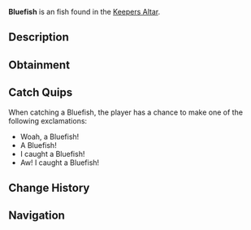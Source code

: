 {{FishInfobox
|image          = Bluefish.png
|rarity         = Unusual
|sea            = First Sea
|location       = [[Keepers Altar]]
|sublocation    = 
|sources        = Fishing Rod
|radar_location = 
|xp             = 75
|weather        = Clear
|time           = Day
|season         = Summer
|bait           = Flakes
|base_weight    = 0.9
|base_value     = 65
|weight_range   = 0.5
|base_chance    = 40
|base_resil     = 34
}}
'''Bluefish''' is an {{Rarity|Unusual}} fish found in the [[Keepers Altar]].

== Description ==
{{Description|Bluefish are found inside Keepers Altar. They can inhabit some of the powerful keepers power that is present in Keepers Altars water. They are only awake during the day, as the power of the Altar is too much for them to handle during the night.|Bestiary Entry}}

== Obtainment ==
{{Description|Swims quietly in Keepers Altar during the day.|Bestiary Hint}}
{{Fish Availability|
Keepers Altar
|top_rods      = 
Leviathan's Fang Rod\867366.56\195249.15;
Trident Rod\815779.97\184761.06;
Krampus's Rod\742771.85\455891.06;
Free Spirit Rod\727250.75\164710.61;
Magma Rod\687540.1\421991.47;
Plastic Rod\643609.21\395099.88;
Flimsy Rod\453740.98\537187.35;
Fast Rod\521835.23\431700.94;
Buddy Bond Rod\478106.02\353147.52;
Fischer's Rod\476382.89\394192.46;
Ethereal Prism Rod\640799.8\135443.79;
No-Life Rod\630804.66\138506.31;
Seraphic Rod\624054.58\134020.23;
Rod Of The Forgotten Fang\583984.76\125637.48;
Challenger's Rod\570185.72\124194.1;
Rod Of The Depths\526249.87\113819.55;
Zeus Rod\521248.97\114327.22;
Verdant Shear Rod\514025.87\113320.63;
Rod Of The Exalted One\513389.58\109848.33;
Blazebringer Rod\495147.32\108602.26;
Depthseeker Rod\474008.11\104673.7;
Training Rod\439815.07\174294.92;
Avalanche Rod\427295.54\94421.15;
Volcanic Rod\406169.29\89086.42;
Steady Rod\175659.72\32515.59
|recommended   = Trident Rod
}}

== Catch Quips ==
When catching a Bluefish, the player has a chance to make one of the following exclamations:
* Woah, a Bluefish!
* A Bluefish!
* I caught a Bluefish!
* Aw! I caught a Bluefish!

== Change History ==
{{Change History|{{subst:Current Version}}}}

== Navigation ==
{{Fish Navbox|Keepers Altar}}